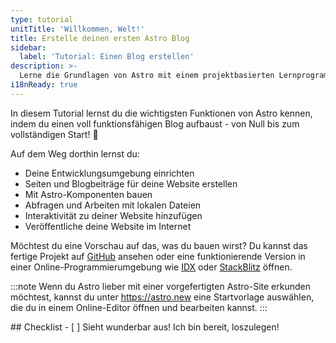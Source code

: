 ```yaml
---
type: tutorial
unitTitle: 'Willkommen, Welt!'
title: Erstelle deinen ersten Astro Blog
sidebar:
  label: 'Tutorial: Einen Blog erstellen'
description: >-
  Lerne die Grundlagen von Astro mit einem projektbasierten Lernprogramm. Alles Hintergrundwissen, das du brauchst, um loszulegen!
i18nReady: true
---
```



<Lede> In diesem Tutorial lernst du die wichtigsten Funktionen von Astro kennen, indem du einen voll funktionsfähigen Blog aufbaust - von Null bis zum vollständigen Start! 🚀 </Lede>

Auf dem Weg dorthin lernst du: 

- Deine Entwicklungsumgebung einrichten 
- Seiten und Blogbeiträge für deine Website erstellen
- Mit Astro-Komponenten bauen
- Abfragen und Arbeiten mit lokalen Dateien
- Interaktivität zu deiner Website hinzufügen 
- Veröffentliche deine Website im Internet

Möchtest du eine Vorschau auf das, was du bauen wirst? Du kannst das fertige Projekt auf [GitHub](https://github.com/withastro/blog-tutorial-demo) ansehen oder eine funktionierende Version in einer Online-Programmierumgebung wie [IDX](https://idx.google.com/import?url=https:%2F%2Fgithub.com%2Fwithastro%2Fblog-tutorial-demo%2F) oder [StackBlitz](https://stackblitz.com/github/withastro/blog-tutorial-demo/tree/complete?file=src%2Fpages%2Findex.astro) öffnen.

:::note
Wenn du Astro lieber mit einer vorgefertigten Astro-Site erkunden möchtest, kannst du unter https://astro.new eine Startvorlage auswählen, die du in einem Online-Editor öffnen und bearbeiten kannst.
::: 

<Box icon="check-list">
## Checklist

<Checklist>
- [ ] Sieht wunderbar aus! Ich bin bereit, loszulegen!
</Checklist>
</Box>
